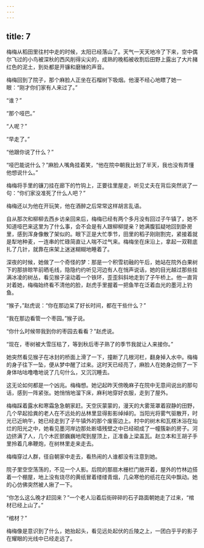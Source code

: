 ```yaml
---
---
---
```

title: 7
---



梅梅从稻田里往村中走的时候，太阳已经落山了。天气一天天地冷了下来，空中偶尔飞过的小鸟被深秋的西风削得尖尖的，成熟的晚稻被收割后田野上露出了大片赭红色的泥土，到处都是开镰和磨锉的声音。

梅梅回到了院子，那个麻脸人正坐在石榴树下吸烟。他漫不经心地瞟了她一眼：“刚才你们家有人来过了。”

“谁？”

“那个哑巴。”

“人呢？”

“早走了。”

“他跟你说了什么？”

“哑巴能说什么？”麻脸人嘴角挂着笑，“他在院中朝我比划了半天，我也没有弄懂他想说什么。”

梅梅将手里的镰刀挂在廊下的竹钩上，正要往里屋走，听见丈夫在背后突然说了一句：“你们家没准死了什么人吧？”

梅梅还以为他在开玩笑，他在酒醉之后常常这样胡言乱语。

自从那次和柳柳去西乡访亲回来后，梅梅已经有两个多月没有回过子午镇了，她不知道哑巴来这里为了什么事，会不会是有人跟柳柳提亲？她满腹狐疑地回到卧房里，感到浑身像散了架似的。眼下正是大忙季节，田里的稻子刚刚割完，紧接着就是犁地种麦，一连串的忙碌简直让人喘不过气来。梅梅坐在床沿上，拿起一双鞋底扎了几针，就靠在床架上迷迷糊糊地睡着了。

深夜的时候，她做了一个奇怪的梦：那是一个积雪初融的午后，她站在院外白果树下的那排晾竿前晒毛线，隐隐约约听见河边有人在悄声说话，她的目光越过那些挂满冰凌的树丛，看见猴子滚动着一个铁环，歪歪斜斜地走到了子午桥上。他一直背对着她，梅梅始终看不清他的脸，赵虎手里握着一把鱼竿在泛着血光的墨河上钓鱼。

“猴子，”赵虎说：“你在那边呆了好长时间，都在干些什么？”

“我在那边看管一个枣园。”猴子说。

“你什么时候带我到你的枣园去看看？”赵虎说。

“现在，枣树被大雪压枯了，等到秋后枣子熟了的季节我就让人来接你。”

她突然看见猴子在冰封的桥面上滑了一下，撞断了几根河栏，翻身掉入水中。梅梅的身子往下一坠，便从梦中醒了过来。这时天已经亮了，麻脸人在她身边侧了一下身体咕咕噜噜地说了几句什么，又沉沉睡去。

这无论如何都是一个凶兆。梅梅想。她记起昨天傍晚麻子在院中无意间说出的那句话，感到一阵紧张。她悄悄地溜下床，麻利地穿好衣服，走到了屋外。

梅梅踩着露水和寒霜急急朝家赶。天空灰蒙蒙的，漫天的大雾笼罩着寂静的田野，几个早起拾粪的老人在不远处的丛林里显得影影绰绰的。当阳光将雾气驱散开，时光已近晌午，她已经走到了子午镇外的那个废窑边上。村中的树木和瓦楞沐浴在灿烂的阳光之中，她看见墨河岸边那处断墙残壁之中已经砌成了一幢簇新的房子。河边挤满了人，几个木匠颤巍巍地爬到屋顶上，正准备上梁盖瓦。赵立本和王胡子手里拎着几串鞭炮，在树林里走来走去。

梅梅穿过人群，径自朝家中走去，看热闹的人谁都没有注意到她。

院子里空空荡荡的，不见一个人影。后院的那扇木栅栏门敞开着，屋外的竹林边搭着一个棚屋，地上没有烧尽的黄纸冒着缕缕青烟，几朵寒伧的纸花在风中飘动。她的心仿佛突然被人揪了一下。

“你怎么这么晚才赶回来？”一个老人沿着后街碎碎的石子路面朝她走了过来，“棺材已经上山了。”

“棺材？”

梅梅像是意识到了什么，她抬起头，看见远处起伏的丘陵之上，一团白乎乎的影子在耀眼的光线中已经走远了。